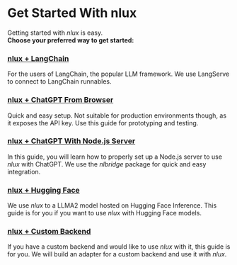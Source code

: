 # Get Started With nlux

Getting started with _nlux_ is easy.<br />
**Choose your preferred way to get started:**

<div style={{
    display: 'grid',
    gridTemplateColumns: '1fr 1fr',
    gap: '1rem',
    padding: '0 1rem',
}}>

<div style={{
    padding: '1rem',
    border: '1px solid #e0e0e0',
    borderRadius: '5px',
}}>

### [nlux + LangChain](/learn/get-started/nlux-langchain)

For the users of LangChain, the popular LLM framework.
We use LangServe to connect to LangChain runnables.

</div>

<div style={{
    padding: '1rem',
    border: '1px solid #e0e0e0',
    borderRadius: '5px',
}}>

### [nlux + ChatGPT From Browser](/learn/get-started/nlux-chatgpt-from-browser)

Quick and easy setup. Not suitable for production environments though, as it exposes the API key.
Use this guide for prototyping and testing.

</div>

<div style={{
    padding: '1rem',
    border: '1px solid #e0e0e0',
    borderRadius: '5px',
}}>

### [nlux + ChatGPT With Node.js Server](/learn/get-started/nlux-nodejs-nlbridge-chatgpt)

In this guide, you will learn how to properly set up a Node.js server to use _nlux_ with ChatGPT.
We use the _nlbridge_ package for quick and easy integration.

</div>

<div style={{
    padding: '1rem',
    border: '1px solid #e0e0e0',
    borderRadius: '5px',
}}>

### [nlux + Hugging Face](/learn/get-started/nlux-hugging-face-inference)

We use _nlux_ to a LLMA2 model hosted on Hugging Face Inference.
This guide is for you if you want to use _nlux_ with Hugging Face models.

</div>

<div style={{
    padding: '1rem',
    border: '1px solid #e0e0e0',
    borderRadius: '5px',
}}>

### [nlux + Custom Backend](/learn/get-started/nlux-custom-backend)

If you have a custom backend and would like to use _nlux_ with it, this guide is for you.
We will build an adapter for a custom backend and use it with _nlux_.

</div>

</div>
